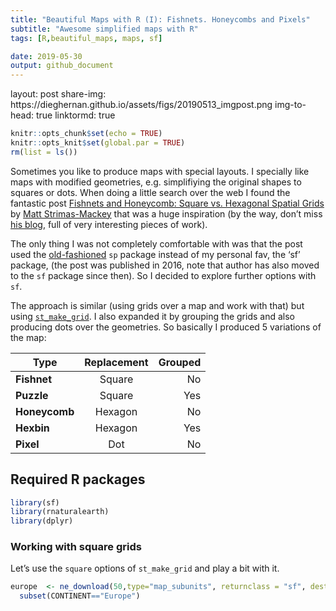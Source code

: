 ```yaml
---
title: "Beautiful Maps with R (I): Fishnets. Honeycombs and Pixels"
subtitle: "Awesome simplified maps with R"
tags: [R,beautiful_maps, maps, sf]

date: 2019-05-30
output: github_document
---
```


layout: post
share-img: https://dieghernan.github.io/assets/figs/20190513_imgpost.png
img-to-head: true
linktormd: true


```r
knitr::opts_chunk$set(echo = TRUE)
knitr::opts_knit$set(global.par = TRUE)
rm(list = ls())


```

Sometimes you like to produce maps with special layouts. I specially like maps with modified geometries, e.g. simplifiying the original shapes to squares or dots. When doing a little search over the web I found the fantastic post [Fishnets and Honeycomb: Square vs. Hexagonal Spatial Grids](http://strimas.com/spatial/hexagonal-grids/) by [Matt Strimas-Mackey](http://strimas.com/about/) that was a huge inspiration (by the way, don't miss [his blog](http://strimas.com/#posts), full of very interesting pieces of work). 

The only thing I was not completely comfortable with was that the post used the [old-fashioned](https://geocompr.robinlovelace.net/intro.html#the-history-of-r-spatial) `sp` package instead of my personal fav, the 'sf' package, (the post was published in 2016, note that author has also moved to the `sf` package since then). So I decided to explore further options with `sf`.

The approach is similar (using grids over a map and work with that) but using [`st_make_grid`](https://www.rdocumentation.org/packages/sf/versions/0.7-4/topics/st_make_grid). I also expanded it by grouping the grids and also producing dots over the geometries. So basically I produced 5 variations of the map:

| Type          | Replacement | Grouped  |
| ------------- |:-------------:| -----:|
| **Fishnet** | Square | No
| **Puzzle** | Square | Yes
| **Honeycomb** | Hexagon | No
| **Hexbin** | Hexagon | Yes
| **Pixel** | Dot | No


## Required R packages

```r
library(sf)
library(rnaturalearth)
library(dplyr)
```

### Working with square grids

Let's use the `square` options of `st_make_grid` and play a bit with it.

```r

europe  <- ne_download(50,type="map_subunits", returnclass = "sf", destdir = tempdir()) %>%
  subset(CONTINENT=="Europe")


```
